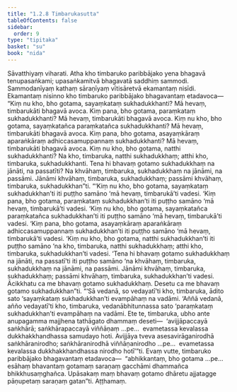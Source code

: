 ```yaml
---
title: "1.2.8 Timbarukasutta"
tableOfContents: false
sidebar:
  order: 9
type: "tipitaka"
basket: "su"
book: "nida"
---
```



<DynamicBreadcrumb />

<Division number="18" book="nida" bookNo="12" page="261">

<Paragraph number="106" book="nida">
Sāvatthiyaṃ viharati. Atha kho timbaruko paribbājako yena bhagavā tenupasaṅkami; upasaṅkamitvā bhagavatā saddhiṃ sammodi. Sammodanīyaṃ kathaṃ sāraṇīyaṃ vītisāretvā ekamantaṃ nisīdi. Ekamantaṃ nisinno kho timbaruko paribbājako bhagavantaṃ etadavoca—
</Paragraph>

<Paragraph number="107" book="nida">
“Kiṃ nu kho, bho gotama, sayaṃkataṃ sukhadukkhanti? Mā hevaṃ, timbarukāti bhagavā avoca. Kiṃ pana, bho gotama, paraṃkataṃ sukhadukkhanti? Mā hevaṃ, timbarukāti bhagavā avoca. Kiṃ nu kho, bho gotama, sayaṃkatañca paraṃkatañca sukhadukkhanti? Mā hevaṃ, timbarukāti bhagavā avoca. Kiṃ pana, bho gotama, asayaṃkāraṃ aparaṅkāraṃ adhiccasamuppannaṃ sukhadukkhanti? Mā hevaṃ, timbarukāti bhagavā avoca. Kiṃ nu kho, bho gotama, natthi sukhadukkhanti? Na kho, timbaruka, natthi sukhadukkhaṃ; atthi kho, timbaruka, sukhadukkhanti. Tena hi bhavaṃ gotamo sukhadukkhaṃ na jānāti, na passatīti? Na khvāhaṃ, timbaruka, sukhadukkhaṃ na jānāmi, na passāmi. Jānāmi khvāhaṃ, timbaruka, sukhadukkhaṃ; passāmi khvāhaṃ, timbaruka, sukhadukkhan”ti.
</Paragraph>

<Paragraph number="108" book="nida">
“‘Kiṃ nu kho, bho gotama, sayaṃkataṃ sukhadukkhan’ti iti puṭṭho samāno ‘mā hevaṃ, timbarukā’ti vadesi. ‘Kiṃ pana, bho gotama, paraṃkataṃ sukhadukkhan’ti iti puṭṭho samāno ‘mā hevaṃ, timbarukā’ti vadesi. ‘Kiṃ nu kho, bho gotama, sayaṃkatañca paraṃkatañca sukhadukkhan’ti iti puṭṭho samāno ‘mā hevaṃ, timbarukā’ti vadesi. ‘Kiṃ pana, bho gotama, asayaṃkāraṃ aparaṅkāraṃ adhiccasamuppannaṃ sukhadukkhan’ti iti puṭṭho samāno ‘mā hevaṃ, timbarukā’ti vadesi. ‘Kiṃ nu kho, bho gotama, natthi sukhadukkhan’ti iti puṭṭho samāno ‘na kho, timbaruka, natthi sukhadukkhaṃ; atthi kho, timbaruka, sukhadukkhan’ti vadesi. ‘Tena hi bhavaṃ gotamo sukhadukkhaṃ na jānāti, na passatī’ti iti puṭṭho samāno ‘na khvāhaṃ, timbaruka, sukhadukkhaṃ na jānāmi, na passāmi. Jānāmi khvāhaṃ, timbaruka, sukhadukkhaṃ; passāmi khvāhaṃ, timbaruka, sukhadukkhan’ti vadesi. Ācikkhatu ca me bhavaṃ gotamo sukhadukkhaṃ. Desetu ca me bhavaṃ gotamo sukhadukkhan”ti.
</Paragraph>

<Paragraph number="109" book="nida">
“‘Sā vedanā, so vedayatī’ti kho, timbaruka, ādito sato ‘sayaṃkataṃ sukhadukkhan’ti evampāhaṃ na vadāmi. ‘Aññā vedanā, añño vedayatī’ti kho, timbaruka, vedanābhitunnassa sato ‘paraṃkataṃ sukhadukkhan’ti evampāhaṃ na vadāmi. Ete te, timbaruka, ubho ante anupagamma majjhena tathāgato dhammaṃ deseti—  ‘avijjāpaccayā saṅkhārā; saṅkhārapaccayā viññāṇaṃ …pe…  evametassa kevalassa dukkhakkhandhassa samudayo hoti. Avijjāya tveva asesavirāganirodhā saṅkhāranirodho; saṅkhāranirodhā viññāṇanirodho …pe…  evametassa kevalassa dukkhakkhandhassa nirodho hotī’”ti.
</Paragraph>

<Paragraph number="110" book="nida">
Evaṃ vutte, timbaruko paribbājako bhagavantaṃ etadavoca—  “abhikkantaṃ, bho gotama …pe…  esāhaṃ bhavantaṃ gotamaṃ saraṇaṃ gacchāmi dhammañca bhikkhusaṃghañca. Upāsakaṃ maṃ bhavaṃ gotamo dhāretu ajjatagge pāṇupetaṃ saraṇaṃ gatan”ti.

</Paragraph>
</Division>

<Paragraph number="111" type="center" book="nida">
Aṭṭhamaṃ.
</Paragraph>